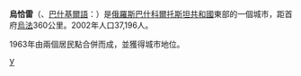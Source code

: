 {{coord|54|18|N|59|27|E|display=title}}
'''烏恰雷'''（{{lang-ru|Учалы́}}、[[巴什基爾語|巴什基爾語]]：{{lang|ba|Учалы}}）是[[俄羅斯|俄羅斯]][[巴什科爾托斯坦共和國|巴什科爾托斯坦共和國]]東部的一個城市，距首府[[烏法|烏法]]360公里。2002年人口37,196人。

1963年由兩個居民點合併而成，並獲得城市地位。

{{巴什科爾托斯坦共和國行政區劃}}

[[Category:巴什科爾托斯坦共和國城市|У]]
